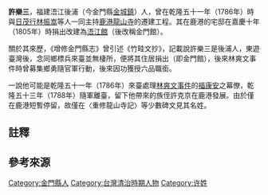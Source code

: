 '''許樂三'''{{BD|？||？}}，福建浯江後浦（今金門縣[[金城鎮_(金門縣)|金城鎮]]）人{{r|卓|page=5}}，曾在乾隆五十一年（1786年）時與[[日茂行|日茂行]][[林振嵩|林振嵩]]等人一同主持[[鹿港龍山寺|鹿港龍山寺]]的遷建工程{{r|研}}{{r|卓|page=4}}。其在鹿港的宅邸在嘉慶十年（1805年）時捐出改建為[[鹿港金門館|浯江館]]（後改稱金門館）{{NoteTag|1=因〈重建浯江館碑記〉中提到：「……則係浯人許樂三所居之宇，遺命其子薄賣改建。時在嘉慶乙丑……」，既然用了「遺命」一詞，可知許樂三在嘉慶十年（1805年）已亡故{{r|卓|page=6}}。}}{{r|研}}。

關於其來歷，《增修金門縣志》曾引述《竹畦文抄》，記載說許樂三是後浦人，東遊臺灣後，念同鄉標兵來臺並無棲所，便將其住居捐出（即金門館），後來林爽文事件時曾募集鄉勇隨官軍行動，後來因功獲授六品職銜{{r|卓|page=5}}。

一說他可能是乾隆五十一年（1786年）來臺處理[[林爽文事件|林爽文事件]]的[[福康安|福康安]]之幕僚，乾隆五十三年（1788年）隨軍離臺，留下他帶來的族侄許克京在鹿港發展{{NoteTag|1=在許漢卿〈鹿港鎮龍山寺一對石獅由來〉（《鹿港傳奇》）一文中提到，許樂三為福康安之幕佐，帶著許克京隨侍歷練{{r|卓|page=5}}。林爽文事件後離臺，留下數百兩要許克京在鹿港發展，後來他用這筆錢救助某婦女，在觀音保佑下用賭博得到鉅款{{r|卓|page=5}}。之後許克京用這筆鉅款創立「綿盛堂號」，生意極佳{{r|卓|page=5}}。嘉慶三年（1798年）他與友人劉華堂用重金請人雕刻一對青斗石石獅，安放在龍山寺的前埕{{r|卓|page=5}}。}}{{r|研}}。由於僅在鹿港短暫停留，故僅在〈重修龍山寺記〉等少數碑文見其名姓{{r|研}}{{r|卓|page=5}}。

== 註釋 ==
{{NoteFoot}}

== 參考來源 ==
{{reflist|refs=
<ref name="研">{{cite book|author=徐裕健建築師研究所、卓克華 |title=《彰化縣縣定古蹟鹿港金門館調查研究報告書》 |publisher=彰化縣文化局 |location=彰化縣彰化市 |isbn=957-01-4651-6 |pages=6、7|date=2004年1月}}</ref>
<ref name="卓">{{cite book|author=卓克華 |chapter=〈第一章 鹿港金門館〉 |title=《寺廟與台灣開發史》 |publisher=揚智文化 |isbn=957-818-780-7 |date=2006年3月}}</ref>
}}

[[Category:金門縣人|Category:金門縣人]]
[[Category:台灣清治時期人物|Category:台灣清治時期人物]]
[[Category:许姓|Category:许姓]]
